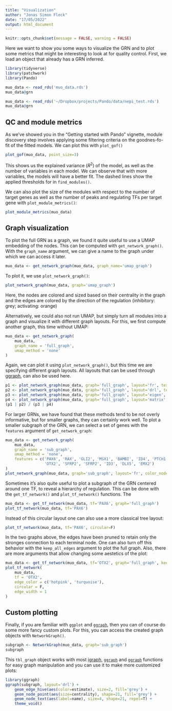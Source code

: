 ```yaml
---
title: "Visualization"
author: "Jonas Simon Fleck"
date: "17/05/2022"
output: html_document
---
```


```r
knitr::opts_chunk$set(message = FALSE, warning = FALSE)
```

Here we want to show you some ways to visualize the GRN and to plot some metrics that might be interesting to look at for quality control. First, we load an object that already has a GRN inferred.

```r
library(tidyverse)
library(patchwork)
library(Pando)
```

```r
muo_data <- read_rds('muo_data.rds')
muo_data@grn
```
```r
muo_data <- read_rds('~/Dropbox/projects/Pando/data/nepi_test.rds')
muo_data@grn
```

## QC and module metrics

As we've showed you in the "Getting started with Pando" vignette, module discovery step involves applying some filtering criteria on the goodnes-fo-fit of the fitted models. We can plot this with `plot_gof()`

```r
plot_gof(muo_data, point_size=3)
```

This shows us the explained variance ($R^2$) of the model, as well as the number of variables in each model. We can observe that with more variables, the models will have a better fit. The dashed lines show the applied thresholds for in `find_modules()`.

We can also plot the size of the modules with respect to the number of target genes as well as the number of peaks and regulating TFs per target gene with `plot_module_metrics()`:

```r
plot_module_metrics(muo_data)
```

## Graph visualization

To plot the full GRN as a graph, we found it quite useful to use a UMAP embedding of the nodes. This can be computed with `get_network_graph()`. With the `graph_name` argument, we can give a name to the graph under which we can access it later.

```r
muo_data <- get_network_graph(muo_data, graph_name='umap_graph')
```

To plot it, we use `plot_network_graph()`:

```r
plot_network_graph(muo_data, graph='umap_graph')
```

Here, the nodes are colored and sized based on their centrality in the graph and the edges are colored by the direction of the regulation (inhibitory: grey; activating: orange)

Alternatively, we could also not run UMAP, but simply turn all modules into a graph and visualize it with different graph layouts. For this, we first compute another graph, this time without UMAP:

```r
muo_data <- get_network_graph(
    muo_data, 
    graph_name = 'full_graph', 
    umap_method = 'none'
)
```

Again, we can plot it using `plot_network_graph()`, but this time we are specifying different graph layouts. All layouts that can be used through [ggraph](https://ggraph.data-imaginist.com/index.html), can also be used here.

```r
p1 <- plot_network_graph(muo_data, graph='full_graph', layout='fr', text_size=5)
p2 <- plot_network_graph(muo_data, graph='full_graph', layout='drl', text_size=5)
p3 <- plot_network_graph(muo_data, graph='full_graph', layout='eigen', text_size=5)
p4 <- plot_network_graph(muo_data, graph='full_graph', layout='matrix', text_size=5)
(p1 | p2) / (p3 | p4)
```

For larger GRNs, we have found that these methods tend to be not overly informative, but for smaller graphs, they can certainly work well. To plot a smaller subgraph of the GRN, we can select a set of genes with the `features` argument of `get_network_graph`:

```r
muo_data <- get_network_graph(
    muo_data, 
    graph_name = 'sub_graph', 
    umap_method = 'none',
    features = c('PAX6', 'RAX', 'GLI2', 'MSX1', 'BAMBI', 'ID4', 'PTCH1', 
                 'OTX2', 'SFRP2', 'SFRP2', 'ID3', 'DLX5', 'EMX2')
)
plot_network_graph(muo_data, graph='sub_graph', layout='fr', color_nodes=F, node_size=5)
```

Sometimes it's also quite useful to plot a subgraph of the GRN centered around one TF, to reveal a hierarchy of regulation. This can be done with the `get_tf_network()` and `plot_tf_network()` functions. The

```r
muo_data <- get_tf_network(muo_data, tf='PAX6', graph='full_graph')
plot_tf_network(muo_data, tf='PAX6')
```

Instead of this circular layout one can also use a more classical tree layout:

```r
plot_tf_network(muo_data, tf='PAX6', circular=F)
```

In the two graphs above, the edges have been pruned to retain only the stronges connection to each terminal node. One can also turn off this behavior with the `keep_all_edges` argument to plot the full graph. Also, there are more arguments that allow changing some aestetics of the plot:

```r
muo_data <- get_tf_network(muo_data, tf='OTX2', graph='full_graph', keep_all_edges = T)
plot_tf_network(
    muo_data, 
    tf = 'OTX2',
    edge_color = c('hotpink', 'turquoise'),
    circular = F,
    edge_width = 1
)
```

## Custom plotting

Finally, if you are familiar with `ggplot` and [`ggraph`](https://ggraph.data-imaginist.com/index.html), then you can of course do some more fancy custom plots. For this, you can access the created graph objects with `NetworkGraph()`.

```r
subgraph <- NetworkGraph(muo_data, graph='sub_graph')
subgraph
```

This `tbl_graph` object works with most [igraph](https://igraph.org/), [`ggraph`](https://ggraph.data-imaginist.com/index.html) and [`ggraph`](https://tidygraph.data-imaginist.com/index.html) functions for easy graph manipulation and you can use it to make more customized plots:

```r
library(ggraph)
ggraph(subgraph, layout='drl') +
    geom_edge_hive(aes(color=estimate), size=2, fill='grey') +
    geom_node_point(aes(size=centrality), shape=21, fill='grey') +
    geom_node_text(aes(label=name), size=4, shape=21, repel=T) +
    theme_void()
```
